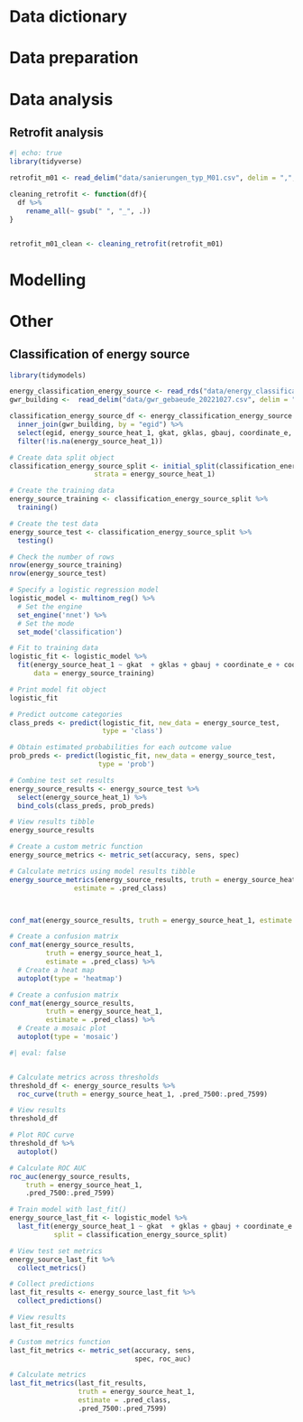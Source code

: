 # Data dictionary

# Data preparation

# Data analysis
## Retrofit analysis

```r
#| echo: true
library(tidyverse)

retrofit_m01 <- read_delim("data/sanierungen_typ_M01.csv", delim = ",", show_col_types = FALSE)

cleaning_retrofit <- function(df){
  df %>%
    rename_all(~ gsub(" ", "_", .))
}


retrofit_m01_clean <- cleaning_retrofit(retrofit_m01)
```

# Modelling


# Other
## Classification of energy source

```r
library(tidymodels)

energy_classification_energy_source <- read_rds("data/energy_classification_energy_source.rds")
gwr_building <-  read_delim("data/gwr_gebaeude_20221027.csv", delim = ";", show_col_types = FALSE)

classification_energy_source_df <- energy_classification_energy_source %>%
  inner_join(gwr_building, by = "egid") %>%
  select(egid, energy_source_heat_1, gkat, gklas, gbauj, coordinate_e, coordinate_n, district_heating_role, gross_floor_area_m2, num_dwellings, num_floors) %>%
  filter(!is.na(energy_source_heat_1))
```

```r
# Create data split object
classification_energy_source_split <- initial_split(classification_energy_source_df, prop = 0.75,
                     strata = energy_source_heat_1)

# Create the training data
energy_source_training <- classification_energy_source_split %>% 
  training()

# Create the test data
energy_source_test <- classification_energy_source_split %>% 
  testing()

# Check the number of rows
nrow(energy_source_training)
nrow(energy_source_test)
```

```r
# Specify a logistic regression model
logistic_model <- multinom_reg() %>% 
  # Set the engine
  set_engine('nnet') %>% 
  # Set the mode
  set_mode('classification')

# Fit to training data
logistic_fit <- logistic_model %>% 
  fit(energy_source_heat_1 ~ gkat  + gklas + gbauj + coordinate_e + coordinate_n,
      data = energy_source_training)

# Print model fit object
logistic_fit
```

```r
# Predict outcome categories
class_preds <- predict(logistic_fit, new_data = energy_source_test,
                       type = 'class')

# Obtain estimated probabilities for each outcome value
prob_preds <- predict(logistic_fit, new_data = energy_source_test, 
                      type = 'prob')

# Combine test set results
energy_source_results <- energy_source_test %>% 
  select(energy_source_heat_1) %>% 
  bind_cols(class_preds, prob_preds)

# View results tibble
energy_source_results
```

```r
# Create a custom metric function
energy_source_metrics <- metric_set(accuracy, sens, spec)

# Calculate metrics using model results tibble
energy_source_metrics(energy_source_results, truth = energy_source_heat_1,
                estimate = .pred_class)



conf_mat(energy_source_results, truth = energy_source_heat_1, estimate = .pred_class)
```

```r
# Create a confusion matrix
conf_mat(energy_source_results,
         truth = energy_source_heat_1,
         estimate = .pred_class) %>% 
  # Create a heat map
  autoplot(type = 'heatmap')

# Create a confusion matrix
conf_mat(energy_source_results,
         truth = energy_source_heat_1,
         estimate = .pred_class) %>% 
  # Create a mosaic plot
  autoplot(type = 'mosaic')
```

```r
#| eval: false


# Calculate metrics across thresholds
threshold_df <- energy_source_results %>% 
  roc_curve(truth = energy_source_heat_1, .pred_7500:.pred_7599)

# View results
threshold_df

# Plot ROC curve
threshold_df %>% 
  autoplot()

# Calculate ROC AUC
roc_auc(energy_source_results,
    truth = energy_source_heat_1, 
    .pred_7500:.pred_7599)
```

```r
# Train model with last_fit()
energy_source_last_fit <- logistic_model %>% 
  last_fit(energy_source_heat_1 ~ gkat  + gklas + gbauj + coordinate_e + coordinate_n,
           split = classification_energy_source_split)

# View test set metrics
energy_source_last_fit %>% 
  collect_metrics()

# Collect predictions
last_fit_results <- energy_source_last_fit %>% 
  collect_predictions()

# View results
last_fit_results

# Custom metrics function
last_fit_metrics <- metric_set(accuracy, sens,
                               spec, roc_auc)

# Calculate metrics
last_fit_metrics(last_fit_results,
                 truth = energy_source_heat_1,
                 estimate = .pred_class,
                 .pred_7500:.pred_7599)
```

